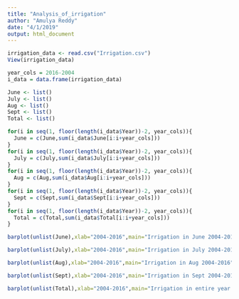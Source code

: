 ```yaml
---
title: "Analysis_of_irrigation"
author: "Amulya Reddy"
date: "4/1/2019"
output: html_document
---
```


```r
irrigation_data <- read.csv("Irrigation.csv")
View(irrigation_data)
```

```r
year_cols = 2016-2004
i_data = data.frame(irrigation_data)
```

```r
June <- list()
July <- list()
Aug <- list()
Sept <- list()
Total <- list()

for(i in seq(1, floor(length(i_data$Year))-2, year_cols)){
  June = c(June,sum(i_data$June[i:i+year_cols]))
}
for(i in seq(1, floor(length(i_data$Year))-2, year_cols)){
  July = c(July,sum(i_data$July[i:i+year_cols]))
}
for(i in seq(1, floor(length(i_data$Year))-2, year_cols)){
  Aug = c(Aug,sum(i_data$Aug[i:i+year_cols]))
}
for(i in seq(1, floor(length(i_data$Year))-2, year_cols)){
  Sept = c(Sept,sum(i_data$Sept[i:i+year_cols]))
}
for(i in seq(1, floor(length(i_data$Year))-2, year_cols)){
  Total = c(Total,sum(i_data$Total[i:i+year_cols]))
}
```

```r
barplot(unlist(June),xlab="2004-2016",main="Irrigation in June 2004-2016")
```

```r
barplot(unlist(July),xlab="2004-2016",main="Irrigation in July 2004-2016")
```

```r
barplot(unlist(Aug),xlab="2004-2016",main="Irrigation in Aug 2004-2016")
```

```r
barplot(unlist(Sept),xlab="2004-2016",main="Irrigation in Sept 2004-2016")
```

```r
barplot(unlist(Total),xlab="2004-2016",main="Irrigation in entire year comparision 2004-2016")
```


